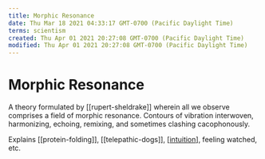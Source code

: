 ```yaml
---
title: Morphic Resonance
date: Thu Mar 18 2021 04:33:17 GMT-0700 (Pacific Daylight Time)
terms: scientism
created: Thu Apr 01 2021 20:27:08 GMT-0700 (Pacific Daylight Time)
modified: Thu Apr 01 2021 20:27:08 GMT-0700 (Pacific Daylight Time)
---
```


# Morphic Resonance

A theory formulated by [[rupert-sheldrake]] wherein all we observe comprises a field of morphic resonance. Contours of vibration interwoven, harmonizing, echoing, remixing, and sometimes clashing cacophonously.

Explains [[protein-folding]], [[telepathic-dogs]], [[intuition]], feeling watched, etc.

[//begin]: # 'Autogenerated link references for markdown compatibility'
[intuition]: intuition 'Intuition'
[//end]: # 'Autogenerated link references'

